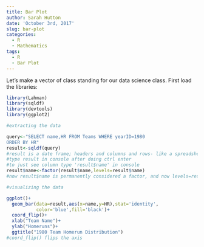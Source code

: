 ```yaml
---
title: Bar Plot
author: Sarah Hutton
date: 'October 3rd, 2017'
slug: bar-plot
categories:
  - R
  - Mathematics
tags:
  - R
  - Bar Plot
---
```


Let's make a vector of class standing for our data science class. First load the libraries:

```r
library(Lahman)
library(sqldf)
library(devtools)
library(ggplot2)
```


```r
#extracting the data

query<-"SELECT name,HR FROM Teams WHERE yearID=1980
ORDER BY HR"
result<-sqldf(query)
#result is a date frame; headers and columns and rows- like a spreadsheet
#type result in console after doing ctrl enter
#to just see column type 'result$name' in console
result$name<-factor(result$name,levels=result$name)
#now result$name is permanently considered a factor, and now levels=result$name will order them the way you had them in the columns have x axis as team names 

#visualizing the data

ggplot()+
  geom_bar(data=result,aes(x=name,y=HR),stat='identity',
           color='blue',fill='black')+
  coord_flip()+
  xlab("Team Name")+
  ylab("Homeruns")+
  ggtitle("1980 Team Homerun Distribution")
#coord_flip() flips the axis
```


